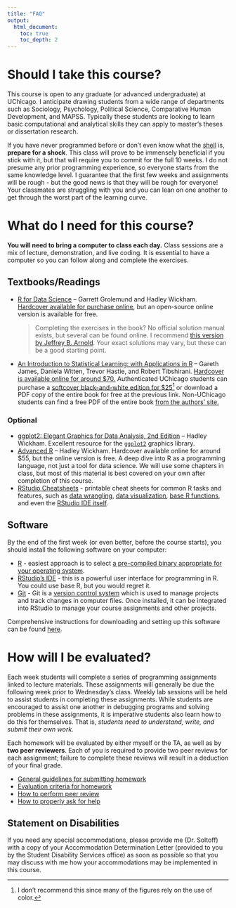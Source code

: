 ```yaml
---
title: "FAQ"
output:
  html_document:
    toc: true
    toc_depth: 2
---
```


# Should I take this course?

This course is open to any graduate (or advanced undergraduate) at UChicago. I anticipate drawing students from a wide range of departments such as Sociology, Psychology, Political Science, Comparative Human Development, and MAPSS. Typically these students are looking to learn basic computational and analytical skills they can apply to master's theses or dissertation research.

If you have never programmed before or don't even know what the [shell](shell.html) is, **prepare for a shock**. This class will prove to be immensely beneficial if you stick with it, but that will require you to commit for the full 10 weeks. I do not presume any prior programming experience, so everyone starts from the same knowledge level. I guarantee that the first few weeks and assignments will be rough - but the good news is that they will be rough for everyone! Your classmates are struggling with you and you can lean on one another to get through the worst part of the learning curve.

# What do I need for this course?

**You will need to bring a computer to class each day.** Class sessions are a mix of lecture, demonstration, and live coding. It is essential to have a computer so you can follow along and complete the exercises.

## Textbooks/Readings

* [R for Data Science](http://r4ds.had.co.nz/) -- Garrett Grolemund and Hadley Wickham. [Hardcover available for purchase online](https://www.amazon.com/R-Data-Science-Hadley-Wickham/dp/1491910399/ref=as_li_ss_tl?ie=UTF8&qid=1469550189&sr=8-1&keywords=R+for+data+science&linkCode=sl1&tag=devtools-20&linkId=6fe0069f9605cf847ed96c191f4e84dd), but an open-source online version is available for free.

    > Completing the exercises in the book? No official solution manual exists, but several can be found online. I recommend [this version by Jeffrey B. Arnold](https://jrnold.github.io/e4qf/). Your exact solutions may vary, but these can be a good starting point.

* [An Introduction to Statistical Learning: with Applications in R](http://www-bcf.usc.edu/~gareth/ISL/) -- Gareth James, Daniela Witten, Trevor Hastie, and Robert Tibshirani. [Hardcover is available online for around $70.](https://www.amazon.com/Introduction-Statistical-Learning-Applications-Statistics/dp/1461471370) Authenticated UChicago students can purchase a [softcover black-and-white edition for $25](http://link.springer.com.proxy.uchicago.edu/book/10.1007%2F978-1-4614-7138-7)^[I don't recommend this since many of the figures rely on the use of color.] or download a PDF copy of the entire book for free at the previous link. Non-UChicago students can find a free PDF of the entire book [from the authors' site.](http://www-bcf.usc.edu/~gareth/ISL/ISLR%20Sixth%20Printing.pdf)

### Optional

* [ggplot2: Elegant Graphics for Data Analysis, 2nd Edition](http://link.springer.com.proxy.uchicago.edu/book/10.1007/978-3-319-24277-4) -- Hadley Wickham. Excellent resource for the [`ggplot2`](https://cran.r-project.org/web/packages/ggplot2/index.html) graphics library.
* [Advanced R](http://adv-r.had.co.nz/) -- Hadley Wickham. Hardcover available online for around $55, but the online version is free. A deep dive into R as a programming language, not just a tool for data science. We will use some chapters in class, but most of this material is best covered on your own after completion of this course.
* [RStudio Cheatsheets](https://www.rstudio.com/resources/cheatsheets/) - printable cheat sheets for common R tasks and features, such as [data wrangling](https://www.rstudio.com/wp-content/uploads/2015/02/data-wrangling-cheatsheet.pdf), [data visualization](https://www.rstudio.com/wp-content/uploads/2015/12/ggplot2-cheatsheet-2.0.pdf), [base R functions](https://www.rstudio.com/wp-content/uploads/2016/06/r-cheat-sheet.pdf), and even the [RStudio IDE itself](https://www.rstudio.com/wp-content/uploads/2016/01/rstudio-IDE-cheatsheet.pdf).

## Software

By the end of the first week (or even better, before the course starts), you should install the following software on your computer:

* [R](https://www.r-project.org/) - easiest approach is to select [a pre-compiled binary appropriate for your operating system](https://cran.rstudio.com/).
* [RStudio's IDE](https://www.rstudio.com/products/RStudio/) - this is a powerful user interface for programming in R. You could use base R, but you would regret it.
* [Git](https://git-scm.com/) - Git is a [version control system](https://en.wikipedia.org/wiki/Version_control) which is used to manage projects and track changes in computer files. Once installed, it can be integrated into RStudio to manage your course assignments and other projects.

Comprehensive instructions for downloading and setting up this software can be found [here](setup00.html).

# How will I be evaluated?

Each week students will complete a series of programming assignments linked to lecture materials. These assignments will generally be due the following week prior to Wednesday's class. Weekly lab sessions will be held to assist students in completing these assignments. While students are encouraged to assist one another in debugging programs and solving problems in these assignments, it is imperative students also learn how to do this for themselves. That is, *students need to understand, write, and submit their own work.*

Each homework will be evaluated by either myself or the TA, as well as by **two peer reviewers**. Each of you is required to provide two peer reviews for each assignment; failure to complete these reviews will result in a deduction of your final grade.

* [General guidelines for submitting homework](hw00_homework_guidelines.html)
* [Evaluation criteria for homework](hw00_homework_grading.html)
* [How to perform peer review](hw00_peer-review.html)
* [How to properly ask for help](hw00_asking_questions.html)

## Statement on Disabilities

If you need any special accommodations, please provide me (Dr. Soltoff) with a copy of your Accommodation Determination Letter (provided to you by the Student Disability Services office) as soon as possible so that you may discuss with me how your accommodations may be implemented in this course.





